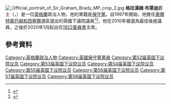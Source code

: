 {{noteTA|G1=PoliticiansUK}}
[[File:_Official_portrait_of_Sir_Graham_Brady_MP_crop_2.jpg|thumb]]
'''格拉漢姆·布萊迪'''爵士（{{lang-en|Sir Graham Brady}}，{{bd|1967年|5月20日}}）是一位[[英格蘭|英格蘭]]政治人物，他的黨籍是[[保守黨_(英國)|保守黨]]。自1997年開始，他擔任[[奧爾特靈厄姆和西塞爾_(英國國會選區)|奧爾特靈厄姆和西塞爾]]選區選出的英國下議院議員<ref>{{Cite news
  | last = Forsyth
  | first = James
  | coauthors = 
  | title = What Cameron really needs to think about over Christmas is why he wants to be PM
  | newspaper = [[The_Spectator|The Spectator]]
  | location = 
  | pages = 11
  | language = 
  | publisher = 
  | date = 19 December 2009
  | url = http://www.spectator.co.uk/spectator/thisweek/5636003/part_2/what-cameron-really-needs-to-think-about-over-christmas-is-why-he-wants-to-be-pm.thtml
  | accessdate = 30 December 2009
  | archive-date = 2009-12-20
  | archive-url = https://web.archive.org/web/20091220045831/http://www.spectator.co.uk/spectator/thisweek/5636003/part_2/what-cameron-really-needs-to-think-about-over-christmas-is-why-he-wants-to-be-pm.thtml
  | dead-url = no
  }}</ref><ref>{{Cite news
  | last = Elliott
  | first = Francis
  | coauthors = 
  | title = Tories plan to ditch John Bercow as Speaker immediately after election
  | newspaper = [[The_Times|The Times]]
  | location = 
  | pages = 
  | language = 
  | publisher = 
  | date = 30 December 2009
  | url = http://www.timesonline.co.uk/tol/news/politics/article6972005.ece
  | accessdate = 30 December 2009
  | archive-date = 2020-01-05
  | archive-url = https://web.archive.org/web/20200105175000/https://www.thetimes.co.uk/
  | dead-url = no
  }}</ref>。他在2010年被選為最佳後座議員，之後於2020年1月起出任[[1922委員會|1922委員會]]主席。

==參考資料==
{{Reflist}}

{{DEFAULTSORT:Brady, Graham}}
[[Category:英格蘭政治人物|Category:英格蘭政治人物]]
[[Category:英國保守黨黨員|Category:英國保守黨黨員]]
[[Category:第52届英国下议院议员|Category:第52届英国下议院议员]]
[[Category:第53届英国下议院议员|Category:第53届英国下议院议员]]
[[Category:第54届英国下议院议员|Category:第54届英国下议院议员]]
[[Category:第55届英国下议院议员|Category:第55届英国下议院议员]]
[[Category:第56届英国下议院议员|Category:第56届英国下议院议员]]
[[Category:第57届英国下议院议员|Category:第57届英国下议院议员]]
[[Category:第58届英国下议院议员|Category:第58届英国下议院议员]]